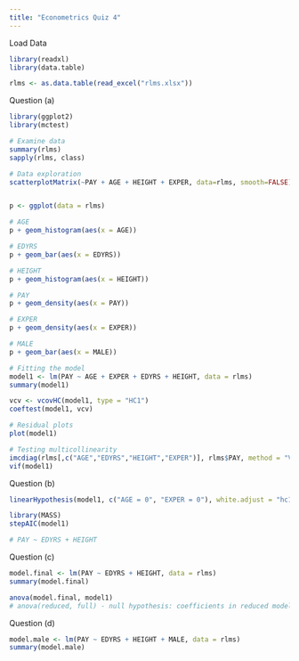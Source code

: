 ```yaml
---
title: "Econometrics Quiz 4"
---
```


Load Data
```r
library(readxl)
library(data.table)

rlms <- as.data.table(read_excel("rlms.xlsx"))
```

Question (a)
```r
library(ggplot2)
library(mctest)

# Examine data
summary(rlms)
sapply(rlms, class)

# Data exploration
scatterplotMatrix(~PAY + AGE + HEIGHT + EXPER, data=rlms, smooth=FALSE)


p <- ggplot(data = rlms)

# AGE
p + geom_histogram(aes(x = AGE)) 

# EDYRS
p + geom_bar(aes(x = EDYRS))

# HEIGHT
p + geom_histogram(aes(x = HEIGHT))

# PAY
p + geom_density(aes(x = PAY))

# EXPER
p + geom_density(aes(x = EXPER))

# MALE
p + geom_bar(aes(x = MALE))

# Fitting the model
model1 <- lm(PAY ~ AGE + EXPER + EDYRS + HEIGHT, data = rlms)
summary(model1)

vcv <- vcovHC(model1, type = "HC1")
coeftest(model1, vcv)

# Residual plots
plot(model1)

# Testing multicollinearity
imcdiag(rlms[,c("AGE","EDYRS","HEIGHT","EXPER")], rlms$PAY, method = "VIF", vif = 5, corr=T, all=T) 
vif(model1)
```

Question (b)
```r
linearHypothesis(model1, c("AGE = 0", "EXPER = 0"), white.adjust = "hc1")

library(MASS)
stepAIC(model1)

# PAY ~ EDYRS + HEIGHT

```

Question (c)
```r
model.final <- lm(PAY ~ EDYRS + HEIGHT, data = rlms)
summary(model.final)

anova(model.final, model1)
# anova(reduced, full) - null hypothesis: coefficients in reduced model are zero
```

Question (d)
```r
model.male <- lm(PAY ~ EDYRS + HEIGHT + MALE, data = rlms)
summary(model.male)
```
